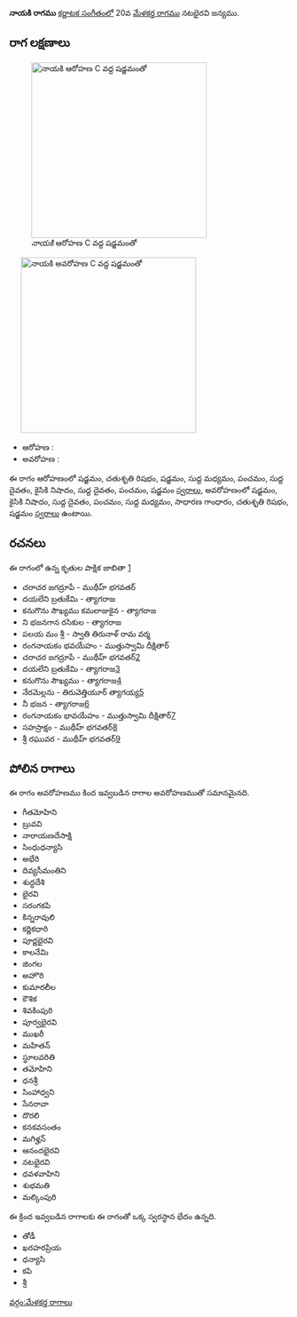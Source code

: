 {{Infobox ragam
	| name          	= నాయకి
	| synonym	    	= 
	| mela          	= 
	| chakra        	= 
	| janaka        	= 
	| type          	= షడవ-సంపూర్ణ
	| arohanam      	= {{svaraC|S|R2|S|M1|P|D1|N2|D1|P|S'}} 
	| avarohanam    	= {{svaraC|S'|N2|D1|P|M1|G2|R2|S}}
	| jeeva         	=
	| chhaya        	=
	| nyasa         	=
	| vishesha      	= 
	| equivalent  		= 
}}
{{కర్ణాటక సంగీత రాగాలు}}
'''నాయకి రాగము''' [[కర్ణాటక సంగీతం]]లో 20వ [[మేళకర్త రాగము]] నటభైరవి జన్యము. 


==రాగ లక్షణాలు==
[[Image:nayaki_ar_kb2wiki.png|thumb|right|316px|''నాయకి'' ఆరోహణ C వద్ద షడ్జమంతో]]
	[[Image:nayaki_av_kb2wiki.png|thumb|right|316px|''నాయకి'' అవరోహణ C వద్ద షడ్జమంతో]]

* ఆరోహణ : {{svaraC|S|R2|S|M1|P|D1|N2|D1|P|S'}} 
* అవరోహణ : {{svaraC|S'|N2|D1|P|M1|G2|R2|S}}

ఈ రాగం ఆరోహణంలో షడ్జమం, చతుశృతి రిషభం, షడ్జమం, సుద్ద మధ్యమం, పంచమం, సుద్ద దైవతం, కైసికి నిషాదం, సుద్ద దైవతం, పంచమం, షడ్జమం [[స్వరాలు]], అవరోహణంలో షడ్జమం, కైసికి నిషాదం, సుద్ద దైవతం, పంచమం, సుద్ద మధ్యమం, సాధారణ  గాంధారం, చతుశృతి రిషభం, షడ్జమం [[స్వరాలు]] ఉంటాయి.

==రచనలు==
ఈ రాగంలో ఉన్న కృతుల పాక్షిక జాబితా [https://github.com/ssrihari/ragavardhini/blob/master/ragas/kritis.psv]
* చరాచర జగద్రూపే - ముథీహ్ భగవతర్
* దయలేని బ్రతుకేమి - త్యాగరాజ
* కనుగొను  సౌఖ్యము కమలాజుకైన - త్యాగరాజ
* ని  భజనగాన రసికుల - త్యాగరాజ
* పలయ మం  శ్రీ - స్వాతి తిరునాళ్ రామ వర్మ
* రంగనాయకం భవయేహం - ముత్తుస్వామి దీక్షితార్
* చరాచర జగద్రూపే - ముథీహ్ భగవతర్[http://www.karnatik.com/c2075.shtml]
* దయలేని బ్రతుకేమి - త్యాగరాజ[http://www.karnatik.com/c2253.shtml]
* కనుగొను  సౌఖ్యము - త్యాగరాజ[http://www.karnatik.com/c2392.shtml]
* నేరమెల్లను - తిరువెత్తియూర్ త్యాగయ్య[http://www.karnatik.com/c3016.shtml]
* నీ భజన - త్యాగరాజ[http://www.karnatik.com/c2645.shtml]
* రంగనాయకం భావయేహం - ముత్తుస్వామి దీక్షితార్[http://www.karnatik.com/c1226.shtml]
* సహస్రాక్షం - ముథీహ్ భగవతర్[http://www.karnatik.com/c1995.shtml]
* శ్రీ రఘువర - ముథీహ్ భగవతర్[http://www.karnatik.com/c2196.shtml]




==పోలిన రాగాలు==
ఈ రాగం అవరోహణము కింద ఇవ్వబడిన రాగాల అవరోహణముతో సమానమైనది.
* గీతమోహిని
*  బ్రువవి
* నారాయణదేసాక్షి
* సింధుధన్యాసి
* అభేరి
* దివ్యసీమంతిని
* శుద్ధదేశి
* భైరవి
* సరంగకపి
* కిన్నరావులి
* కర్ణికధారి
* పూర్ణభైరవి
* కాలనేమి
* జింగల
* అహొరి
* కుమారలీల
* కౌశిక
* శివకింపురి
* పూర్వభైరవి
* ముఖరీ
* మహితన్
* స్థూలవరితి
* తమోహిని
* ధనశ్రీ
* సింహాధ్వని
* సేనరావా
* దొరలి
*  కనకవసంతం
* మగిళ్హన్
* ఆనందభైరవి
* నటభైరవి
* ధవళవాహిని
* శుభమతి
* మల్కింపురి

ఈ క్రింద ఇవ్వబడిన రాగాలకు ఈ రాగంతో ఒక్క స్వరస్థాన భేదం ఉన్నది.
* తోడీ
* ఖరహరప్రియ
* ధన్యాసి
* కపి
* శ్రీ



[[వర్గం:మేళకర్త రాగాలు]]
